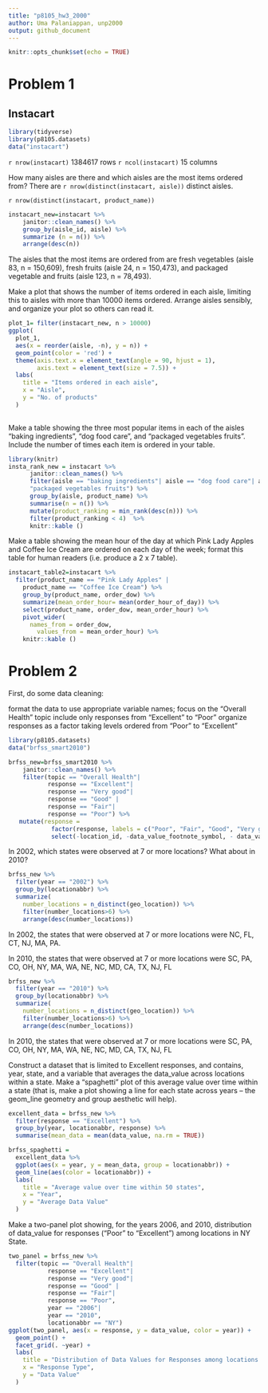```yaml
---
title: "p8105_hw3_2000"
author: Uma Palaniappan, unp2000
output: github_document
---
```


```r
knitr::opts_chunk$set(echo = TRUE)
```

# Problem 1
## Instacart 
```r
library(tidyverse)
library(p8105.datasets)
data("instacart") 
```

`r nrow(instacart)` 1384617 rows 
`r ncol(instacart)` 15 columns 

How many aisles are there and which aisles are the most items ordered from?
There are `r nrow(distinct(instacart, aisle))` distinct aisles.

`r nrow(distinct(instacart, product_name))`

```r
instacart_new=instacart %>%
    janitor::clean_names() %>%
    group_by(aisle_id, aisle) %>%
    summarize (n = n()) %>%
    arrange(desc(n))
```
The aisles that the most items are ordered from are fresh vegetables (aisle 83, n = 150,609), fresh fruits (aisle 24, n = 150,473), and packaged vegetable and fruits (aisle 123, n = 78,493). 

Make a plot that shows the number of items ordered in each aisle, limiting this to aisles with more than 10000 items ordered. Arrange aisles sensibly, and organize your plot so others can read it.


```r
plot_1= filter(instacart_new, n > 10000)
ggplot(
  plot_1, 
  aes(x = reorder(aisle, -n), y = n)) + 
  geom_point(color = 'red') +
  theme(axis.text.x = element_text(angle = 90, hjust = 1),
        axis.text = element_text(size = 7.5)) +
  labs(
    title = "Items ordered in each aisle",
    x = "Aisle",
    y = "No. of products"
  )
  
```


Make a table showing the three most popular items in each of the aisles “baking ingredients”, “dog food care”, and “packaged vegetables fruits”. Include the number of times each item is ordered in your table.

```r
library(knitr)
insta_rank_new = instacart %>%
      janitor::clean_names() %>%
      filter(aisle == "baking ingredients"| aisle == "dog food care"| aisle == 
      "packaged vegetables fruits") %>%
      group_by(aisle, product_name) %>%
      summarise(n = n()) %>%
      mutate(product_ranking = min_rank(desc(n))) %>% 
      filter(product_ranking < 4)  %>%
      knitr::kable ()
```
Make a table showing the mean hour of the day at which Pink Lady Apples and Coffee Ice Cream are ordered on each day of the week; format this table for human readers (i.e. produce a 2 x 7 table).
```r
instacart_table2=instacart %>%
  filter(product_name == "Pink Lady Apples" | 
    product_name == "Coffee Ice Cream") %>%
    group_by(product_name, order_dow) %>%
    summarize(mean_order_hour= mean(order_hour_of_day)) %>%
    select(product_name, order_dow, mean_order_hour) %>%
    pivot_wider(
      names_from = order_dow,
        values_from = mean_order_hour) %>%
    knitr::kable ()
```

# Problem 2 

First, do some data cleaning:

format the data to use appropriate variable names;
focus on the “Overall Health” topic
include only responses from “Excellent” to “Poor”
organize responses as a factor taking levels ordered from “Poor” to “Excellent”

```r
library(p8105.datasets)
data("brfss_smart2010")
```

```r
brfss_new=brfss_smart2010 %>%
    janitor::clean_names() %>%
    filter(topic == "Overall Health"|
           response == "Excellent"|
           response == "Very good"|
           response == "Good" |
           response == "Fair"|
           response == "Poor") %>%
   mutate(response = 
            factor(response, labels = c("Poor", "Fair", "Good", "Very good", "Excellent")))%>%
            select(-location_id, -data_value_footnote_symbol, - data_value_footnote)
``` 
In 2002, which states were observed at 7 or more locations? What about in 2010?

```r
brfss_new %>%
  filter(year == "2002") %>%
  group_by(locationabbr) %>%
  summarize(
    number_locations = n_distinct(geo_location)) %>%
    filter(number_locations>6) %>%
    arrange(desc(number_locations))
```
In 2002, the states that were observed at 7 or more locations were NC, FL, CT, NJ, MA, PA. 

In 2010, the states that were observed at 7 or more locations were SC, PA, CO, OH, NY, MA, WA, NE, NC, MD, CA, TX, NJ, FL
```r
brfss_new %>%
  filter(year == "2010") %>%
  group_by(locationabbr) %>%
  summarize(
    number_locations = n_distinct(geo_location)) %>%
    filter(number_locations>6) %>%
    arrange(desc(number_locations))
```
In 2010, the states that were observed at 7 or more locations were SC, PA, CO, OH, NY, MA, WA, NE, NC, MD, CA, TX, NJ, FL

Construct a dataset that is limited to Excellent responses, and contains, year, state, and a variable that averages the data_value across locations within a state. Make a “spaghetti” plot of this average value over time within a state (that is, make a plot showing a line for each state across years – the geom_line geometry and group aesthetic will help).

```r
excellent_data = brfss_new %>%
  filter(response == "Excellent") %>%
  group_by(year, locationabbr, response) %>%
  summarise(mean_data = mean(data_value, na.rm = TRUE)) 

brfss_spaghetti =
  excellent_data %>%
  ggplot(aes(x = year, y = mean_data, group = locationabbr)) +
  geom_line(aes(color = locationabbr)) +
  labs(
    title = "Average value over time within 50 states",
    x = "Year",
    y = "Average Data Value"
  )
```
Make a two-panel plot showing, for the years 2006, and 2010, distribution of data_value for responses (“Poor” to “Excellent”) among locations in NY State.

```r
two_panel = brfss_new %>%
  filter(topic == "Overall Health"|
           response == "Excellent"|
           response == "Very good"|
           response == "Good" |
           response == "Fair"|
           response == "Poor",
           year == "2006"|
           year == "2010",
           locationabbr == "NY") 
ggplot(two_panel, aes(x = response, y = data_value, color = year)) + 
  geom_point() +
  facet_grid(. ~year) +
  labs(
    title = "Distribution of Data Values for Responses among locations in NY State",
    x = "Response Type",
    y = "Data Value"
  )
      
    
```





